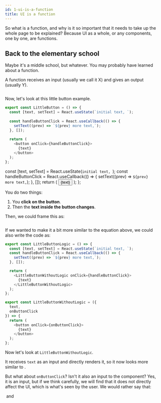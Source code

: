 ```yaml
---
id: 1-ui-is-a-function
title: UI is a function
---
```


So what is a function, and why is it so important that it needs to take up the whole page to be explained? Because UI as a whole, or any components, one by one, are functions.

## Back to the elementary school

Maybe it's a middle school, but whatever. You may probably have learned about a function.

A function receives an input (usually we call it X) and gives an output (usually Y).

<Math code='y=f(x)' />
<Linebreak />

Now, let's look at this little button example. 

```js
export const LittleButton = () => {
  const [text, setText] = React.useState(`initial text, `);
  
  const handleButtonClick = React.useCallback(() => {
    setText((prev) => `${prev} more text,`);
  }, []);
  
  return (
    <button onClick={handleButtonClick}>
      {text}
    </button>
  );
};
```

  const [text, setText] = React.useState(`initial text, `);
  const handleButtonClick = React.useCallback(() => {
    setText((prev) => `${prev} more text,`);
  }, []);
  return (
    <button onClick={handleButtonClick}>
      {text}
    </button>
  );
};

<Center>
<LittleButton />
</Center>
  

You do two things:
1. You **click on the button**.
2. Then the **text inside the button changes**.

Then, we could frame this as:

<Math code='LittleButton = f(text)' />

<Linebreak />

If we wanted to make it a bit more similar to the equation above, we could also write the code as:

```js
export const LittleButtonLogic = () => {
  const [text, setText] = React.useState(`initial text, `);
  const handleButtonClick = React.useCallback(() => {
    setText((prev) => `${prev} more text,`);
  }, []);

  return (
    <LittleButtonWithoutLogic onClick={handleButtonClick}>
      {text}
    </LittleButtonWithoutLogic>
  );
};

export const LittleButtonWithoutLogic = ({
  text,
  onButtonClick
}) => {
  return (
    <button onClick={onButtonClick}>
      {text}
    </button>
  );
};
```

Now let's look at `LittleButtonWithoutLogic`.

It receives `text` as an input and directly renders it, so it now looks more similar to <Math code='LittleButton = f(text)' />.

But what about `onButtonClick`? Isn't it also an input to the component? Yes, it is an input, but if we think carefully, we will find that it does not directly affect the UI, which is what's seen by the user. We would rather say that:

<Math code='text = g(previousText)' /> and
<Linebreak /> 
<Math code='UI = f(text)' />
